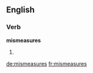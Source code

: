 ==English==

===Verb===
'''mismeasures'''

# {{third-person singular of|[[mismeasure]]}}

[[de:mismeasures]]
[[fr:mismeasures]]